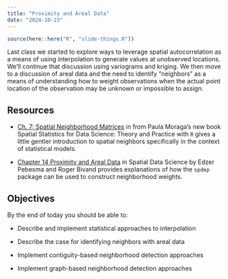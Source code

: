 ```yaml
---
title: "Proximity and Areal Data"
date: "2024-10-23"
---
```


```r
source(here::here("R", "slide-things.R"))


```

Last class we started to explore ways to leverage spatial autocorrelation as a means of using interpolation to generate values at unobserved locations. We'll continue that discussion using variograms and kriging. We then move to a discussion of areal data and the need to identify "neighbors" as a means of understanding how to weight observations when the actual point location of the observation may be unknown or impossible to assign.


## Resources

- <i class="fas fa-external-link-square-alt"></i> [Ch. 7: Spatial Neighborhood Matrices](https://www.paulamoraga.com/book-spatial/spatial-neighborhood-matrices.html) in
from Paula Moraga's new book Spatial Statistics for Data Science: Theory and Practice with `R` gives a little gentler introduction to spatial neighbors specifically in the context of statistical models.

- <i class="fas fa-book"></i> [Chapter 14 Proximity and Areal Data](https://r-spatial.org/book/14-Areal.html) in Spatial Data Science by Edzer Pebesma and Roger Bivand provides explanations of how the `spdep` package can be used to construct neighborhood weights.

## Objectives

By the end of today you should be able to:

* Describe and implement statistical approaches to interpolation

* Describe the case for identifying neighbors with areal data

* Implement contiguity-based neighborhood detection approaches

* Implement graph-based neighborhood detection approaches


<!--
```r
slide_buttons("/slides/19-slides")
```

<div>

```{=html}
<iframe class="slide-deck" src="/slides/19-slides.html"></iframe>
```

</div>

[Panopto Recording](https://boisestate.hosted.panopto.com/Panopto/Pages/Viewer.aspx?id=976ea29f-b083-4c97-a25d-b0a601435034) -->
